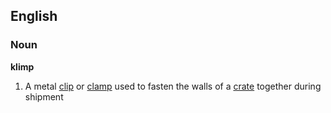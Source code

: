 ==English==

===Noun===
'''klimp'''
#A metal [[clip]] or [[clamp]] used to fasten the walls of a [[crate]] together during shipment
